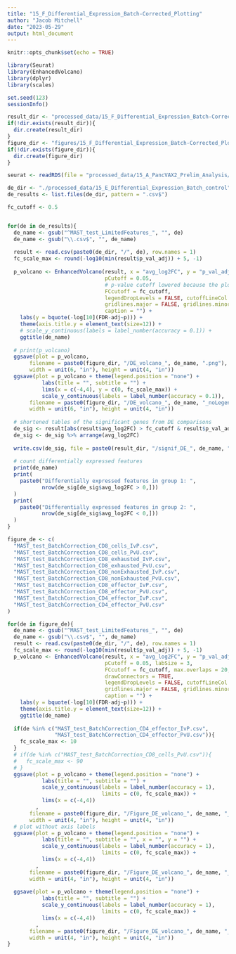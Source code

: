 ```yaml
---
title: "15_F_Differential_Expression_Batch-Corrected_Plotting"
author: "Jacob Mitchell"
date: "2023-05-29"
output: html_document
---
```


```r
knitr::opts_chunk$set(echo = TRUE)
```

```r
library(Seurat)
library(EnhancedVolcano)
library(dplyr)
library(scales)

set.seed(123)
sessionInfo()
```

```r
result_dir <- "processed_data/15_F_Differential_Expression_Batch-Corrected_Plotting"
if(!dir.exists(result_dir)){
  dir.create(result_dir)
}
figure_dir <- "figures/15_F_Differential_Expression_Batch-Corrected_Plotting"
if(!dir.exists(figure_dir)){
  dir.create(figure_dir)
}
```

```r
seurat <- readRDS(file = "processed_data/15_A_PancVAX2_Prelim_Analysis/seurat_untreated_PancVAX_PancVAXICI.rds")

de_dir <- "./processed_data/15_E_Differential_Expression_Batch_control"
de_results <- list.files(de_dir, pattern = ".csv$")

fc_cutoff <- 0.5


for(de in de_results){
  de_name <- gsub("^MAST_test_LimitedFeatures_", "", de)
  de_name <- gsub("\\.csv$", "", de_name)
  
  result <- read.csv(paste0(de_dir, "/", de), row.names = 1)
  fc_scale_max <- round(-log10(min(result$p_val_adj)) + 5, -1)
  
  p_volcano <- EnhancedVolcano(result, x = "avg_log2FC", y = "p_val_adj", lab = rownames(result),
                               pCutoff = 0.05, 
                               # p-value cutoff lowered because the plotted value is FDR-adjusted p
                               FCcutoff = fc_cutoff,
                               legendDropLevels = FALSE, cutoffLineCol = "#00000020",
                               gridlines.major = FALSE, gridlines.minor = FALSE,
                               caption = "") +
    labs(y = bquote(-log[10](FDR-adj~p))) +
    theme(axis.title.y = element_text(size=12)) +
    # scale_y_continuous(labels = label_number(accuracy = 0.1)) +
    ggtitle(de_name)
  
  # print(p_volcano)
  ggsave(plot = p_volcano,
       filename = paste0(figure_dir, "/DE_volcano_", de_name, ".png"),
       width = unit(6, "in"), height = unit(4, "in"))
  ggsave(plot = p_volcano + theme(legend.position = "none") + 
           labs(title = "", subtitle = "") + 
           lims(x = c(-4,4), y = c(0, fc_scale_max)) +
           scale_y_continuous(labels = label_number(accuracy = 0.1)),
       filename = paste0(figure_dir, "/DE_volcano_", de_name, "_noLegend.png"),
       width = unit(6, "in"), height = unit(4, "in"))
  
  # shortened tables of the significant genes from DE comparisons
  de_sig <- result[abs(result$avg_log2FC) > fc_cutoff & result$p_val_adj < 0.05,]
  de_sig <- de_sig %>% arrange(avg_log2FC)
  
  write.csv(de_sig, file = paste0(result_dir, "/signif_DE_", de_name, ".csv"))
  
  # count differentially expressed features
  print(de_name)
  print(
    paste0("Differentially expressed features in group 1: ",
           nrow(de_sig[de_sig$avg_log2FC > 0,]))
  )
  print(
    paste0("Differentially expressed features in group 2: ",
           nrow(de_sig[de_sig$avg_log2FC < 0,]))
  )
}
```

```r
figure_de <- c(
  "MAST_test_BatchCorrection_CD8_cells_IvP.csv",
  "MAST_test_BatchCorrection_CD8_cells_PvU.csv",
  "MAST_test_BatchCorrection_CD8_exhausted_IvP.csv",
  "MAST_test_BatchCorrection_CD8_exhausted_PvU.csv",
  "MAST_test_BatchCorrection_CD8_nonExhausted_IvP.csv",
  "MAST_test_BatchCorrection_CD8_nonExhausted_PvU.csv",
  "MAST_test_BatchCorrection_CD8_effector_IvP.csv",
  "MAST_test_BatchCorrection_CD8_effector_PvU.csv",
  "MAST_test_BatchCorrection_CD4_effector_IvP.csv",
  "MAST_test_BatchCorrection_CD4_effector_PvU.csv"
)

for(de in figure_de){
  de_name <- gsub("^MAST_test_LimitedFeatures_", "", de)
  de_name <- gsub("\\.csv$", "", de_name)
  result <- read.csv(paste0(de_dir, "/", de), row.names = 1)
  fc_scale_max <- round(-log10(min(result$p_val_adj)) + 5, -1)
  p_volcano <- EnhancedVolcano(result, x = "avg_log2FC", y = "p_val_adj", lab = rownames(result),
                               pCutoff = 0.05, labSize = 3,
                               FCcutoff = fc_cutoff, max.overlaps = 20,
                               drawConnectors = TRUE,
                               legendDropLevels = FALSE, cutoffLineCol = "#00000020",
                               gridlines.major = FALSE, gridlines.minor = FALSE,
                               caption = "") +
    labs(y = bquote(-log[10](FDR-adj~p))) +
    theme(axis.title.y = element_text(size=12)) +
    ggtitle(de_name)
  
  if(de %in% c("MAST_test_BatchCorrection_CD4_effector_IvP.csv",
               "MAST_test_BatchCorrection_CD4_effector_PvU.csv")){
    fc_scale_max <- 10
  }
  # if(de %in% c("MAST_test_BatchCorrection_CD8_cells_PvU.csv")){
  #   fc_scale_max <- 90
  # }
  ggsave(plot = p_volcano + theme(legend.position = "none") + 
           labs(title = "", subtitle = "") + 
           scale_y_continuous(labels = label_number(accuracy = 1),
                              limits = c(0, fc_scale_max)) +
           lims(x = c(-4,4))
         ,
       filename = paste0(figure_dir, "/Figure_DE_volcano_", de_name, "_noLegend.png"),
       width = unit(4, "in"), height = unit(4, "in"))
  # plot without axis labels
  ggsave(plot = p_volcano + theme(legend.position = "none") + 
           labs(title = "", subtitle = "", x = "", y = "") + 
           scale_y_continuous(labels = label_number(accuracy = 1),
                              limits = c(0, fc_scale_max)) +
           lims(x = c(-4,4))
         ,
       filename = paste0(figure_dir, "/Figure_DE_volcano_", de_name, "_noLabels.png"),
       width = unit(4, "in"), height = unit(4, "in"))
  
  ggsave(plot = p_volcano + theme(legend.position = "none") +
           labs(title = "", subtitle = "") +
           scale_y_continuous(labels = label_number(accuracy = 1),
                              limits = c(0, fc_scale_max)) +
           lims(x = c(-4,4))
         ,
       filename = paste0(figure_dir, "/Figure_DE_volcano_", de_name, "_noLegend.pdf"),
       width = unit(4, "in"), height = unit(4, "in"))
}

```

